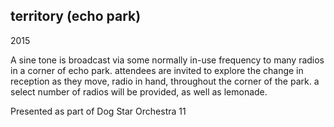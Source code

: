## territory (echo park)
2015

<Vimeo src="https://player.vimeo.com/video/137990881" />

A sine tone is broadcast via some normally in-use frequency to many radios in a corner of echo park. attendees are invited to explore the change in reception as they move, radio in hand, throughout the corner of the park. a select number of radios will be provided, as well as lemonade.

Presented as part of Dog Star Orchestra 11
